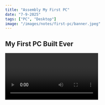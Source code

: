 ```yaml
---
title: "Assembly My First PC"
date: "7-9-2025"
tags: ["PC", "Desktop"]
image: "/images/notes/first-pc/banner.jpeg"
---
```


## My First PC Built Ever

<Video id="_CISM1QTBpo" />

### 0:18 Motherboard

### 1:00 CPU

- Nói chính xác hơn là chỉ dòng Cpu có hậu tố **F** (i3 12100F) thì sẽ không có card đồ họa tích hợp, các mã Cpu còn lại thì có bình thường

### 1:44 Ram

### 2:51 Power Supply

### 3:31 Cooler Fan

- Tui dùng tản CR1000 4 ống với keo TF7, chạy Cinebench R15 Cpu full load 100% ở 4.09ghz thì nhiệt **max dưới 60 độ C**

### 4:10 SSD

- Ở chỗ chia SSD theo giao thức mình tui nói nhầm, đúng là **PCIe** và **SATA** chứ không phải là NVME và Sata

### 5:15 Wifi Card

- Nếu mua thì nên mua card wifi chân M2 tốc độ sẽ cao hơn card wifi miniPCIe

> M.2 ("M-dot-2") tên gọi trước đó là Next Generation Form Factor (NGFF)

<ImageFigure
  className="aspect-auto"
  text="M2 M key to M2 A key"
  src="/images/notes/pc-things/m2_wireless_card.jpg"
  width={700}
  height={200}
/>

- Nếu là card PCIe x1 sang **M2 A key** thì gắn được card wifi **A, A+E**

- Nếu là card PCIe x1 sang **M2 E key** thì **chỉ** gắn được card wifi **E**

### 7:10 Assembly

- **Tui không phải dân chuyên, cách tui thực hiện điều dựa trên tài liệu, bạn nào cần thì xem tham khảo chơi**

- Để lắp cho dễ thì mình gắn hoàn thiện main, hoàn thiện case, rồi lấy main bỏ vào case cắm dây, siết vít lại là done

- Trong hợp main sẽ có fe chặn main (mình để ở mặt trong case rồi đẩy ra) và neo giữ SSD (phải đảm bảo siết chặc ổ cứng)

- Sài lấy cây vít nhỏ với để tay thấp thấp thôi nha có rơi dô main thì cũng đỡ

- Case kính thì nên để trên tấm vải hay gì đó

#### Lắp Cpu

- Lắp Cpu không phức tạp nhưng <span className="text-red-500 font-bold">lắp sai có thể hư main, Cpu</span>

- Cây gài cần <span className="text-red-500 font-bold">rất nhiều lực</span>
  , khi gài phải chắc tay nếu để văng lại có thể gãy main

<CustomImage
  src="/images/notes/pc-things/install_cpu1.png"
  width={600}
  height={200}
/>

- Không tháo socket cover

<CustomImage
  src="/images/notes/pc-things/install_cpu2.png"
  width={450}
  height={300}
/>

- Đặt Cpu đúng vị trí các rảnh và ký hiệu

- Socket Cpu intel khi lắp cần rất nhiều lực để có thể gài lại nên trước khi gài lại phải đảm bảo Cpu được lắp đúng, không lệnh, các rảnh phải đúng vị trí, dùng tay lắc nhẹ Cpu để make sure là nó ok

#### Quạt tản nhiệt

<CustomImage
  src="/images/notes/pc-things/why_need_thermal_paste.jpg"
  width={700}
/>

<a
  href="https://www.intel.com/content/www/us/en/gaming/resources/how-to-apply-thermal-paste.html"
  target="_blank"
>
  How to Apply Thermal Paste and How It Works
</a>

<CustomImage
  src="/images/notes/pc-things/apply_thermal_paste.png"
  width={600}
  height={600}
/>

- Dùng vừa đủ là hiệu quả nhất, theo intel thì chỉ cần lượng keo cỡ hạt đậu xanh

- Để áp lực từ block tản nhiệt trải đều keo trên bề mặt cpu sẽ tốt hơn thay vì dùng tay để giảm bọt khí

- Khi siết lắp tản nên siết thay phiên nhau các con vít

## Extra

### Làm lưới găn bụi từ khẩu trang y tế

<CustomImage src="/images/notes/first-pc/make_the_filter.jpeg" />

- Case tui hơi cùi nên không có lưới chống bụi nên tui phải tự làm

- Dùng băng dính 2 mặt dán xung quanh

- Cắt khẩu trang ra và lấy lớp vải mỏng nhất

### 2 Usb port in 1 Usb header

- Do chỉ có một Usb header (9pin) nên không đủ cho card wifi (để dùng bluetooth) và cổng Usb trên case

<CustomImage width={120} src="/images/notes/first-pc/usb_header.png" />

- Theo sơ đồ mạch thì usb header cung cấp được 2 Usb port, do đó mình sẽ gộp 2 chân cắm Usb 9pin thành thành 1


<div className="grid not-prose grid-cols-1 md:grid-cols-2 gap-4">
  <ImageFigure
    text="Tháo các dây ra"
    src="/images/notes/first-pc/pull_out.jpeg"
    width={400}
    height={400}
  />
  <ImageFigure
    text="Gộp vào một chân cắm (đỏ - trắng - vàng/ xanh - đen)"
    src="/images/notes/first-pc/combine.jpeg"
    width={400}
    height={400}
  />
</div>

### Kết quả

<CustomImage width={700} src="/images/notes/first-pc/banner.jpeg" />
<CustomImage width={700} src="/images/notes/first-pc/case_1.jpeg" />
<CustomImage width={700} src="/images/notes/first-pc/case_2.jpeg" />
<CustomImage width={700} src="/images/notes/first-pc/case_3.jpeg" />
